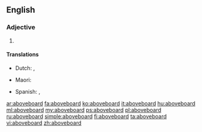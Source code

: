 {{also|above-board|above board}}
==English==

===Adjective===
{{en-adj|-}}

# {{alternative form of|above-board|lang=en}}

====Translations====
{{trans-top|straightforward, transparent}}
* Dutch: {{t|nl|op eerlijke wijze}}, {{t+|nl|openlijk}}
{{trans-mid}}
* Maori: {{t|mi|matanui}}
{{trans-bottom}}

{{checktrans-top}}
* Spanish: {{t+check|es|legítimo}}, {{t+check|es|sincero}}
{{trans-mid}}
{{trans-bottom}}

[[ar:aboveboard]]
[[fa:aboveboard]]
[[ko:aboveboard]]
[[it:aboveboard]]
[[hu:aboveboard]]
[[ml:aboveboard]]
[[my:aboveboard]]
[[ps:aboveboard]]
[[pl:aboveboard]]
[[ru:aboveboard]]
[[simple:aboveboard]]
[[fi:aboveboard]]
[[ta:aboveboard]]
[[vi:aboveboard]]
[[zh:aboveboard]]